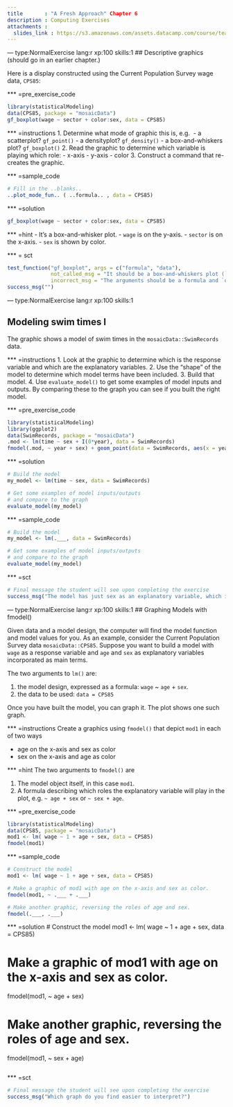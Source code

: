 ```yaml
---
title       : "A Fresh Approach" Chapter 6
description : Computing Exercises
attachments :
  slides_link : https://s3.amazonaws.com/assets.datacamp.com/course/teach/slides_example.pdf
---
```


--- type:NormalExercise lang:r xp:100 skills:1 
## Descriptive graphics (should go in an earlier chapter.)

Here is a display constructed using the Current Population Survey wage data, `CPS85`:

*** =pre_exercise_code
```r
library(statisticalModeling)
data(CPS85, package = "mosaicData")
gf_boxplot(wage ~ sector + color:sex, data = CPS85)
```

*** =instructions
1. Determine what mode of graphic this is, e.g. 
    - a scatterplot? `gf_point()`
    - a densityplot? `gf_density()`
    - a box-and-whiskers plot? `gf_boxplot()`
2. Read the graphic to determine which variable is playing which role: 
    - x-axis 
    - y-axis 
    - color
3. Construct a command that re-creates the graphic.

*** =sample_code
```r
# Fill in the ..blanks..
..plot_mode_fun.. ( ..formula.. , data = CPS85)
```

*** =solution
```r
gf_boxplot(wage ~ sector + color:sex, data = CPS85)
```

*** =hint
- It's a box-and-whisker plot.
- `wage` is on the y-axis.
- `sector` is on the x-axis.
- `sex` is shown by color.

*** = sct
```r
test_function("gf_boxplot", args = c("formula", "data"), 
              not_called_msg = "It should be a box-and-whiskers plot (`gf_boxplot()`)",
              incorrect_msg = "The arguments should be a formula and `data = CPS85`.")
success_msg("")
```

--- type:NormalExercise lang:r xp:100 skills:1 

## Modeling swim times I

The graphic shows a model of swim times in the `mosaicData::SwimRecords` data.

*** =instructions
1. Look at the graphic to determine which is the response variable and which are the explanatory variables.
2. Use the "shape" of the model to determine which model terms have been included.
3. Build that model.
4. Use `evaluate_model()` to get some examples of model inputs and outputs. By comparing these to the graph you can see if you built the right model.

*** =pre_exercise_code
```r
library(statisticalModeling)
library(ggplot2)
data(SwimRecords, package = "mosaicData")
.mod <- lm(time ~ sex + I(0*year), data = SwimRecords)
fmodel(.mod, ~ year + sex) + geom_point(data = SwimRecords, aes(x = year, y = time, color = sex))
```

*** =solution
```r
# Build the model
my_model <- lm(time ~ sex, data = SwimRecords)

# Get some examples of model inputs/outputs 
# and compare to the graph
evaluate_model(my_model)
```

*** =sample_code
```r
# Build the model
my_model <- lm(.___, data = SwimRecords)

# Get some examples of model inputs/outputs 
# and compare to the graph
evaluate_model(my_model)
```

*** =sct
```r
# Final message the student will see upon completing the exercise
success_msg("The model has just sex as an explanatory variable, which is why the lines on the graph are constant for all years.")
```
--- type:NormalExercise lang:r xp:100 skills:1 
## Graphing Models with fmodel()

Given data and a model design, the computer will find the model function and model values for you.  As an example, consider the Current Population Survey  data `mosaicData::CPS85`.  Suppose you want to build a model with `wage` as a response variable and `age` and `sex` as explanatory variables incorporated as main terms.

The two arguments to `lm()` are:

1. the model design, expressed as a formula: `wage` ~ `age` + `sex`.
2. the data to be used: `data = CPS85` 

Once you have built the model, you can graph it. The plot shows one such graph.


*** =instructions
Create a graphics using `fmodel()` that depict `mod1` in each of two ways

- age on the x-axis and sex as color
- sex on the x-axis and age as color

*** =hint
The two arguments to `fmodel()` are

1. The model object itself, in this case `mod1`.
2. A formula describing which roles the explanatory variable will play in the plot, e.g. `~ age + sex` or `~ sex + age`.

*** =pre_exercise_code
```r
library(statisticalModeling)
data(CPS85, package = "mosaicData")
mod1 <- lm( wage ~ 1 + age + sex, data = CPS85)
fmodel(mod1)
```

*** =sample_code
```r
# Construct the model
mod1 <- lm( wage ~ 1 + age + sex, data = CPS85)

# Make a graphic of mod1 with age on the x-axis and sex as color.
fmodel(mod1, ~ .___ + .___)

# Make another graphic, reversing the roles of age and sex.
fmodel(.___, .___)

```

*** =solution
# Construct the model
mod1 <- lm( wage ~ 1 + age + sex, data = CPS85)

# Make a graphic of mod1 with age on the x-axis and sex as color.
fmodel(mod1, ~ age + sex)

# Make another graphic, reversing the roles of age and sex.
fmodel(mod1, ~ sex + age)
```r

```

*** =sct
```r

# Final message the student will see upon completing the exercise
success_msg("Which graph do you find easier to interpret?")
```

